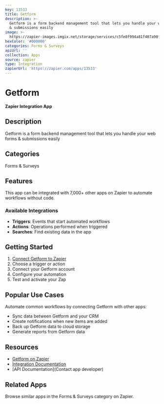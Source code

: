 ```yaml
---
key: 13533
title: Getform
description: >-
  Getform is a form backend management tool that lets you handle your web forms
  & submissions easily
image: >-
  https://zapier-images.imgix.net/storage/services/c5fe8f994a81f407a90ff8f82bb7e38e_2.png?auto=format%2Ccompress&ixlib=python-3.0.0&q=50
hexColor: '#000000'
categories: Forms & Surveys
apiUrl: ''
collection: Apps
source: zapier
type: Integration
zapierUrl: 'https://zapier.com/apps/13533'
---
```

# Getform

**Zapier Integration App**

## Description

Getform is a form backend management tool that lets you handle your web forms & submissions easily

## Categories

Forms & Surveys

## Features

This app can be integrated with 7,000+ other apps on Zapier to automate workflows without code.

### Available Integrations

- **Triggers**: Events that start automated workflows
- **Actions**: Operations performed when triggered
- **Searches**: Find existing data in the app

## Getting Started

1. [Connect Getform to Zapier](https://zapier.com/apps/13533)
2. Choose a trigger or action
3. Connect your Getform account
4. Configure your automation
5. Test and activate your Zap

## Popular Use Cases

Automate common workflows by connecting Getform with other apps:

- Sync data between Getform and your CRM
- Create notifications when new items are added
- Back up Getform data to cloud storage
- Generate reports from Getform data

## Resources

- [Getform on Zapier](https://zapier.com/apps/13533)
- [Integration Documentation](https://zapier.com/apps/13533/integrations)
- [API Documentation](Contact app developer)

## Related Apps

Browse similar apps in the Forms & Surveys category on Zapier.
